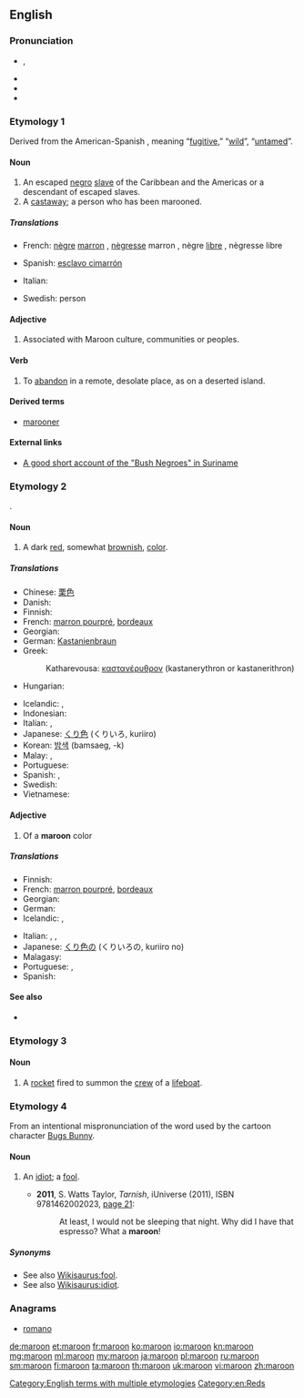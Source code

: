 ==English==
{{wikipedia|dab=maroon}}
===Pronunciation===
* {{IPA|/məˈruːn/|/məˈrəʊn/|/məˈrəʉn/}}, {{X-SAMPA|/m@"ru:n/|/m@"r@Un/}}
* {{audio|en-uk-maroon.ogg|Audio (UK)}}
* {{hyphenation|ma|roon}}
* {{rhymes|uːn|əʊn}}

===Etymology 1===
Derived from the American-Spanish {{term|cimarrón|lang=es}}, meaning “[[fugitive]],” “[[wild]]”, “[[untamed]]”.

====Noun====
{{wikipedia|Maroon (people)}}
{{en-noun}}

# An escaped [[negro]] [[slave]] of the Caribbean and the Americas or a descendant of escaped slaves.
# A [[castaway]]; a person who has been marooned.

=====Translations=====
{{trans-top|runaway slave}}
* French: [[nègre]] [[marron]] {{m}}, [[nègresse]] marron {{f}}, nègre [[libre]] {{m}}, nègresse libre {{f}}
{{trans-mid}}
* Spanish: [[esclavo cimarrón]] {{m}}
{{trans-bottom}}

{{trans-top|castaway}}
* Italian: {{t+|it|naufrago}}
{{trans-mid}}
* Swedish: {{t-|sv|strandsatt}} person
{{trans-bottom}}

====Adjective====
{{en-adj|-}}

# Associated with Maroon culture, communities or peoples.

====Verb====
{{en-verb}}

# To [[abandon]] in a remote, desolate place, as on a deserted island.

====Derived terms====
* [[marooner]]

====External links====
* [http://lucy.ukc.ac.uk/EthnoAtlas/Hmar/Cult_dir/Culture.7834 A good short account of the "Bush Negroes" in Suriname]

===Etymology 2===
{{etyl|fr|en}} {{term|marron|lang=fr||chestnut; brown}}.

====Noun====
{{wikipedia|Maroon (color)}}
{{en-noun}}

# A dark [[red]], somewhat [[brown]]ish, [[color]].
#: {{color panel|800000}}

=====Translations=====
{{trans-top|dark red, somewhat brownish colour}}
* Chinese: [[栗色]]
* Danish: {{t-|da|maron}}
* Finnish: {{t-|fi|punaruskea}}
* French: [[marron pourpré]], [[bordeaux]]
* Georgian: {{t-|ka|წაბლისფერი|sc=Geor}}
* German: [[Kastanienbraun]] {{n}}
* Greek: {{t-|el|καστανέρυθρο|tr=kastanerythro}}
*: Katharevousa: [[καστανέρυθρον]] (kastanerythron or kastanerithron)
* Hungarian: {{t+|hu|gesztenyebarna}}
{{trans-mid}}
* Icelandic: {{t-|is|rauðbrúnn|m}}, {{t-|is|dumbrauður|m}}
* Indonesian: {{t-|id|maron}}
* Italian: {{t+|it|marrone}}, {{t-|it|bordeaux}}
* Japanese: [[くり色]] (くりいろ, kuriiro)
* Korean: [[밤색]] (bamsaeg, -k)
* Malay: {{t-|ms|jahang}}, {{t-|ms|merah tua}}
* Portuguese: {{t+|pt|bordô}}
* Spanish: {{t+|es|castaño}}, {{qualifier|Argentina}} {{t+|es|bordó}}
* Swedish: {{t-|sv|bordeaux}}
* Vietnamese: {{t-|vi|hạt dẻ}}
{{trans-bottom}}

====Adjective====
{{en-adj}}

# Of a '''maroon''' color

=====Translations=====
{{trans-top|color}}
* Finnish: {{t-|fi|punaruskea}}
* French: [[marron pourpré]], [[bordeaux]]
* Georgian: {{t-|ka|წაბლისფერი|tr=cablisp'eri|sc=Geor}}
* German: {{t+|de|kastanienbraun}}
* Icelandic: {{t-|is|rauðbrúnn|m}}, {{t-|is|dumbrauður|m}}
{{trans-mid}}
* Italian: {{t+|it|marrone}}, {{t+|it|rossastro}},  {{t-|it|fulvo}}
* Japanese: [[くり色]]の (くりいろの, kuriiro no)
* Malagasy: {{t+|mg|volontsokola}}
* Portuguese: {{t+|pt|castanho|m}}, {{t+|pt|castanha|f}}
* Spanish: {{t+|es|castaño}}
{{trans-bottom}}

====See also====
* {{list:reds/en}}

===Etymology 3===
{{unk.|en}}

====Noun====
{{wikipedia|maroon (rocket)}}
{{en-noun}}

# {{context|nautical|lang=en}} A [[rocket]] fired to summon the [[crew]] of a [[lifeboat]].

===Etymology 4===
From an intentional mispronunciation of the word {{term|moron}} used by the cartoon character [[w:Bugs Bunny|Bugs Bunny]].

====Noun====
{{en-noun}}

# {{context|slang|derogatory|lang=en}} An [[idiot]]; a [[fool]].
#* '''2011''', S. Watts Taylor, ''Tarnish'', iUniverse (2011), ISBN 9781462002023, [http://books.google.com/books?id=jqn8HMZTeRIC&pg=PA21 page 21]:
#*: At least, I would not be sleeping that night. Why did I have that espresso? What a '''maroon'''!

=====Synonyms=====
*See also [[Wikisaurus:fool]].
*See also [[Wikisaurus:idiot]].

===Anagrams===
* [[romano#English|romano]]

[[Category:English terms with multiple etymologies]]
[[Category:en:Reds]]

[[de:maroon]]
[[et:maroon]]
[[fr:maroon]]
[[ko:maroon]]
[[io:maroon]]
[[kn:maroon]]
[[mg:maroon]]
[[ml:maroon]]
[[my:maroon]]
[[ja:maroon]]
[[pl:maroon]]
[[ru:maroon]]
[[sm:maroon]]
[[fi:maroon]]
[[ta:maroon]]
[[th:maroon]]
[[uk:maroon]]
[[vi:maroon]]
[[zh:maroon]]